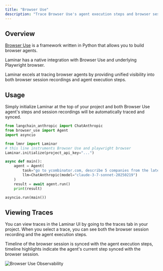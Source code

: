 ```yaml
---
title: "Browser Use"
description: "Trace Browser Use's agent execution steps and browser sessions"
---
```


## Overview

[Browser Use](https://browser-use.com/) is a framework written in Python that allows you to build browser agents.

Laminar has a native integration with Browser Use and underlying Playwright browser.

<Note>
  Laminar excels at tracing browser agents by providing unified visibility into both browser session recordings and agent execution steps.
</Note>

## Usage

Simply initialize Laminar at the top of your project and both Browser Use agent's steps and session recordings will be automatically traced and synced.

```python {5-8}
from langchain_anthropic import ChatAnthropic
from browser_use import Agent
import asyncio

from lmnr import Laminar
# this line instruments Browser Use and playwright browser
Laminar.initialize(project_api_key="...")

async def main():
    agent = Agent(
        task="go to ycombinator.com, describe 5 companies from the latest batch of startups.",
        llm=ChatAnthropic(model="claude-3-7-sonnet-20250219")
    )
    result = await agent.run()
    print(result)

asyncio.run(main())
```

## Viewing Traces

You can view traces in the Laminar UI by going to the traces tab in your project.
When you select a trace, you can see both the browser session recording and the agent execution steps.

Timeline of the browser session is synced with the agent execution steps, timeline highlights indicate the agent's current step synced with the browser session.

<img className="block" src="/images/integrations/bu_demo.gif" alt="Browser Use Observability" />
